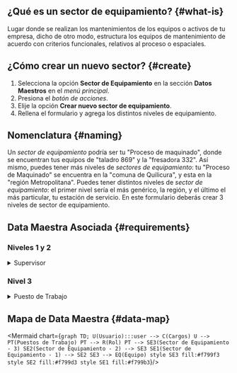 
## ¿Qué es un sector de equipamiento? {#what-is}
Lugar donde se realizan los mantenimientos de los equipos o activos de tu empresa, dicho de otro modo, estructura los equipos de mantenimiento de acuerdo con criterios funcionales, relativos al proceso o espaciales.

## ¿Cómo crear un nuevo sector? {#create}
1. Selecciona la opción **Sector de Equipamiento** en la sección **Datos Maestros** en el _menú principal_.
2. Presiona el _botón de acciones_.
3. Elije la opción **Crear nuevo sector de equipamiento**.
4. Rellena el formulario y agrega los distintos niveles de equipamiento.

## Nomenclatura {#naming}
Un _sector de equipamiento_ podría ser tu "Proceso de maquinado", donde se encuentran tus equipos de "taladro 869" y la "fresadora 332". Así mismo, puedes tener más niveles de _sectores de equipamiento_: tu "Proceso de Maquinado" se encuentra en la "comuna de Quilicura", y esta en la "región Metropolitana". Puedes tener distintos niveles de _sector de equipamiento_: el primer nivel sería el más genérico, la región, y el último el más particular, tu estación de servicio. En este formulario deberás crear 3 niveles de sector de equipamiento.

## Data Maestra Asociada {#requirements}

### Niveles 1 y 2 

<details>
<summary>Supervisor</summary>
<div>

En el nivel 1 y 2 tendrás que definir un [**usuario**](/docs/products/corrective_maintenance/master_data/users) con al menos el cargo de _supervisor_. El  _supervisor_ responsable es quien está encargado de proceder a crear las órdenes de trabajo para resolver las fallas. 

</div>
</details>

### Nivel 3

<details>
<summary>Puesto de Trabajo</summary>
<div>

Por otro lado, para el _nivel 3_ (nivel más específico), necesitarás asociar al menos un [**puesto de trabajo**](/docs/products/corrective_maintenance/master_data/workstation). Los _puestos de trabajo_ sirven para identificar a los técnicos y supervisores asociados al lugar de trabajo. Un _usuario_ podrá tener más de un _puesto de trabajo_ asociado si es necesario. La idea de definir estos _puestos de trabajo_, es poder crear automáticamente las órdenes de trabajo cuando se levante un incidente en el nivel más específico.

</div>
</details>

## Mapa de Data Maestra {#data-map}

<div className="text-center">

<Mermaid chart={`
    graph TD;
        U(Usuario):::user --> C(Cargos)
        U --> PT(Puestos de Trabajo)
        PT --> R(Rol)
        PT --> SE3(Sector de Equipamiento - 3)
        SE2(Sector de Equipamiento - 2) --> SE3
        SE1(Sector de Equipamiento - 1) --> SE2
        SE3 --> EQ(Equipo)
        style SE3 fill:#f799f3
        style SE2 fill:#f799d3
        style SE1 fill:#f799b3
`}/>

</div>
<br/>